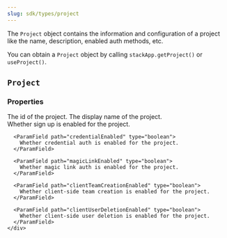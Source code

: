 ```yaml
---
slug: sdk/types/project
---
```


The `Project` object contains the information and configuration of a project like the name, description, enabled auth methods, etc.

You can obtain a `Project` object by calling `stackApp.getProject()` or `useProject()`.

## `Project`

### Properties

<div className="indented">
  <ParamField path="id" type="string">
    The id of the project.
  </ParamField>

  <ParamField path="displayName" type="string">
    The display name of the project.
  </ParamField>

  <ParamField path="config" type="object">
    <div className="indented">
      <ParamField path="signUpEnabled" type="boolean">
        Whether sign up is enabled for the project.
      </ParamField>

      <ParamField path="credentialEnabled" type="boolean">
        Whether credential auth is enabled for the project.
      </ParamField>

      <ParamField path="magicLinkEnabled" type="boolean">
        Whether magic link auth is enabled for the project.
      </ParamField>

      <ParamField path="clientTeamCreationEnabled" type="boolean">
        Whether client-side team creation is enabled for the project.
      </ParamField>

      <ParamField path="clientUserDeletionEnabled" type="boolean">
        Whether client-side user deletion is enabled for the project.
      </ParamField>
    </div>
  </ParamField>
</div>
